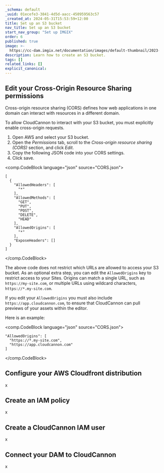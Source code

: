 ```yaml
---
_schema: default
_uuid: 01ecefe3-3841-4d5d-aacc-450959563c57
_created_at: 2024-05-31T15:53:59+12:00
title: Set up an S3 bucket
nav_title: Set up an S3 bucket
start_nav_group: "Set up IMGIX"
order: 6
published: true
image: >-
  https://cc-dam.imgix.net/documentation/images/default-thumbnail/2023-Q4/CloudCannon-Documentation-Thumbnail.png
description: Learn how to create an S3 bucket.
tags: []
related_links: []
explicit_canonical:
---
```

## Edit your Cross-Origin Resource Sharing permissions

Cross-origin resource sharing (CORS) defines how web applications in one domain can interact with resources in a different domain.

To allow CloudCannon to interact with your S3 bucket, you must explicitly enable cross-origin requests.

1. Open AWS and select your S3 bucket.
2. Open the *Permissions* tab, scroll to the *Cross-origin resource sharing (CORS)* section, and click *Edit*.
3. Copy the following JSON code into your CORS settings.
4. Click save.

<comp.CodeBlock language="json" source="CORS.json">
```
[
  {
    "AllowedHeaders": [
      "*"
    ],
    "AllowedMethods": [
      "GET",
      "PUT",
      "POST",
      "DELETE",
      "HEAD"
    ],
    "AllowedOrigins": [
      "*"
    ],
    "ExposeHeaders": []
  }
]
```
</comp.CodeBlock>

The above code does not restrict which URLs are allowed to access your S3 bucket. As an optional extra step, you can edit the `AllowedOrigins` key to restrict access to your Sites. Origins can match a single URL, such as `https://my-site.com`, or multiple URLs using wildcard characters, `https://*.my-site.com`.

If you edit your `AllowedOrigins` you must also include `https://app.cloudcannon.com`, to ensure that CloudCannon can pull previews of your assets within the editor.

Here is an example:

<comp.CodeBlock language="json" source="CORS.json">
```
"AllowedOrigins": [
  "https://*.my-site.com",
  "https://app.cloudcannon.com"
]
```
</comp.CodeBlock>

## Configure your AWS Cloudfront distribution

x

## Create an IAM policy

x

## Create a CloudCannon IAM user

x

## Connect your DAM to CloudCannon

x
